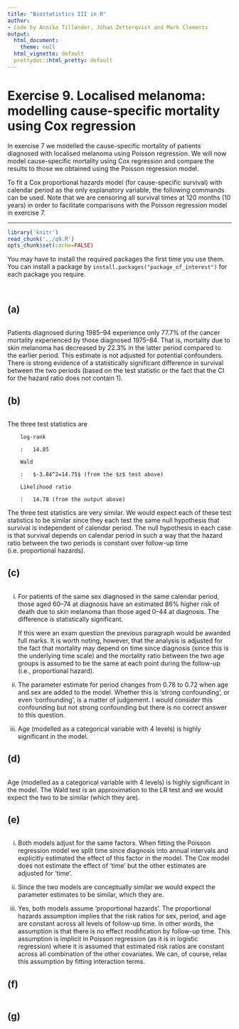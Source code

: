 ```yaml
---
title: "Biostatistics III in R"
author:
- Code by Annika Tillander, Johan Zetterqvist and Mark Clements
output:
  html_document:
    theme: null
  html_vignette: default
  prettydoc::html_pretty: default
---
```


# Exercise 9. Localised melanoma: modelling cause-specific mortality using Cox regression #

In exercise 7 we modelled the cause-specific mortality of patients diagnosed with localised melanoma using Poisson regression. We will now model cause-specific mortality using Cox regression and compare the results to those we obtained using the Poisson regression model.

To fit a Cox proportional hazards model (for cause-specific survival) with calendar period as the only explanatory variable, the following commands can be used. Note that we are censoring all survival times at 120 months (10 years) in order to facilitate comparisons with the Poisson regression model in exercise 7.

-----------


```r
library('knitr')
read_chunk('../q9.R')
opts_chunk$set(cache=FALSE)
```

You may have to install the required packages the first time you use them. You can install a package by `install.packages("package_of_interest")` for each package you require.

```r
```

```r
```

## (a) ##  

```r
```

Patients diagnosed during 1985–94 experience only 77.7% of the
        cancer mortality experienced by those diagnosed 1975–84. That
        is, mortality due to skin melanoma has decreased by 22.3% in the
        latter period compared to the earlier period. This estimate is
        not adjusted for potential confounders. There is strong evidence
        of a statistically significant difference in survival between
        the two periods (based on the test statistic or the fact that
        the CI for the hazard ratio does not contain 1).


## (b) ##  

```r
```

The three test statistics are

        log-rank

        :   14.85 

        Wald

        :   $-3.84^2=14.75$ (from the $z$ test above)

        Likelihood ratio

        :   14.78 (from the output above)

The three test statistics are very similar. We would expect each
        of these test statistics to be similar since they each test the
        same null hypothesis that survival is independent of
        calendar period. The null hypothesis in each case is that
        survival depends on calendar period in such a way that the
        hazard ratio between the two periods is constant over follow-up
        time (i.e. proportional hazards).


## (c) ##  

```r
```

  i. For patients of the same sex diagnosed in the same calendar
            period, those aged 60–74 at diagnosis have an estimated 86%
            higher risk of death due to skin melanoma than those aged
            0–44 at diagnosis. The difference is
            statistically significant.
			
	 If this were an exam question the previous paragraph would
            be awarded full marks. It is worth noting, however, that the
            analysis is adjusted for the fact that mortality may depend
            on time since diagnosis (since this is the underlying
            time scale) and the mortality ratio between the two age
            groups is assumed to be the same at each point during the
            follow-up (i.e., proportional hazard).

  ii. The parameter estimate for period changes from 0.78 to 0.72 when
            age and sex are added to the model. Whether this is
            ‘strong confounding’, or even ‘confounding’, is a matter
            of judgement. I would consider this confounding but not
            strong confounding but there is no correct answer to this
            question.
 
  iii. Age (modelled as a categorical variable with 4 levels) is
            highly significant in the model.


## (d) ##

```r
```

Age (modelled as a categorical variable with 4 levels) is highly
        significant in the model. The Wald test is an approximation to
        the LR test and we would expect the two to be similar (which
        they are).

## (e) ##

```r
```

  i. Both models adjust for the same factors. When fitting the
            Poisson regression model we split time since diagnosis into
            annual intervals and explicitly estimated the effect of this
            factor in the model. The Cox model does not estimate the
            effect of ‘time’ but the other estimates are adjusted for
            ‘time’.
			
  ii. Since the two models are conceptually similar we would
            expect the parameter estimates to be similar, which
            they are.
			
  iii. Yes, both models assume ‘proportional hazards’. The
            proportional hazards assumption implies that the risk
            ratios for sex, period, and age are constant across all
            levels of follow-up time. In other words, the assumption
            is that there is no effect modification by follow-up
            time. This assumption is implicit in Poisson regression
            (as it is in logistic regression) where it is assumed that
            estimated risk ratios are constant across all combination
            of the other covariates. We can, of course, relax this
            assumption by fitting interaction terms.

## (f) ##  

```r
```

## (g) ##  

```r
```

